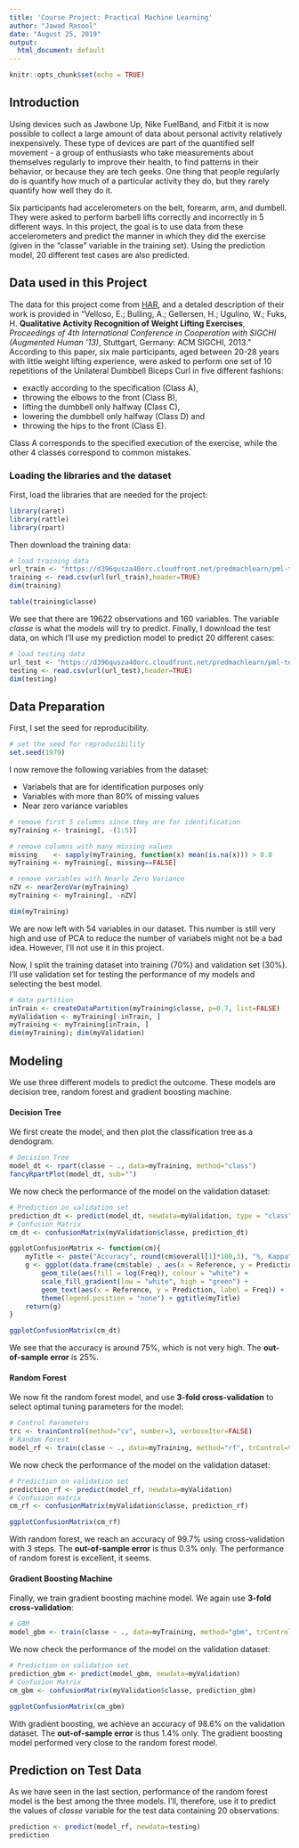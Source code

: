 ```yaml
---
title: 'Course Project: Practical Machine Learning'
author: "Jawad Rasool"
date: "August 25, 2019"
output:
  html_document: default
---
```


```r
knitr::opts_chunk$set(echo = TRUE)
```

## Introduction
Using devices such as Jawbone Up, Nike FuelBand, and Fitbit it is now possible to collect a large amount of data about personal activity relatively inexpensively. These type of devices are part of the quantified self movement - a group of enthusiasts who take measurements about themselves regularly to improve their health, to find patterns in their behavior, or because they are tech geeks. One thing that people regularly do is quantify how much of a particular activity they do, but they rarely quantify how well they do it. 

Six participants had accelerometers on the belt, forearm, arm, and dumbell. They were asked to perform barbell lifts correctly and incorrectly in 5 different ways. In this project, the goal is to use data from these accelerometers and predict the manner in which they did the exercise (given in the "classe" variable in the training set). Using the prediction model, 20 different test cases are also predicted.

## Data used in this Project

The data for this project come from [HAR](http://groupware.les.inf.puc-rio.br/har), and a detaled description of their work is provided in "Velloso, E.; Bulling, A.; Gellersen, H.; Ugulino, W.; Fuks, H. **Qualitative Activity Recognition of Weight Lifting Exercises**, *Proceedings of 4th International Conference in Cooperation with SIGCHI (Augmented Human '13)*, Stuttgart, Germany: ACM SIGCHI, 2013." According to this paper, six male participants, aged between 20-28 years with little
weight lifting experience, were asked to perform one set of 10 repetitions
of the Unilateral Dumbbell Biceps Curl in five different fashions: 

- exactly according to the specification (Class A), 
- throwing the elbows to the front (Class B), 
- lifting the dumbbell only halfway (Class C), 
- lowering the dumbbell only halfway (Class D) and 
- throwing the hips to the front (Class E). 

Class A corresponds to the specified execution of the exercise, while the other 4 classes correspond to common mistakes.

### Loading the libraries and the dataset

First, load the libraries that are needed for the project:

```r
library(caret)
library(rattle)
library(rpart)
```

Then download the training data:

```r
# load training data
url_train <- "https://d396qusza40orc.cloudfront.net/predmachlearn/pml-training.csv"
training <- read.csv(url(url_train),header=TRUE)
dim(training)

table(training$classe)
```

We see that there are 19622 observations and 160 variables. The variable *classe* is what the models will try to predict. Finally, I download the test data, on which I'll use my prediction model to predict 20 different cases:

```r
# load testing data
url_test <- "https://d396qusza40orc.cloudfront.net/predmachlearn/pml-testing.csv"
testing <- read.csv(url(url_test),header=TRUE)
dim(testing)
```

## Data Preparation

First, I set the seed for reproducibility. 

```r
# set the seed for reproducibility
set.seed(1979)
```

I now remove the following variables from the dataset:

- Variabels that are for identification purposes only
- Variables with more than 80% of missing values
- Near zero variance variables

```r
# remove first 5 columns since they are for identification
myTraining <- training[, -(1:5)]

# remove columns with many missing values
missing    <- sapply(myTraining, function(x) mean(is.na(x))) > 0.8
myTraining <- myTraining[, missing==FALSE]

# remove variables with Nearly Zero Variance
nZV <- nearZeroVar(myTraining)
myTraining <- myTraining[, -nZV]

dim(myTraining)
```

We are now left with 54 variables in our dataset. This number is still very high and use of PCA to reduce the number of variabels might not be a bad idea. However, I'll not use it in this project.

Now, I split the training dataset into training (70%) and validation set (30%). I'll use validation set for testing the performance of my models and selecting the best model.

```r
# data partition
inTrain <- createDataPartition(myTraining$classe, p=0.7, list=FALSE)
myValidation <- myTraining[-inTrain, ]
myTraining <- myTraining[inTrain, ]
dim(myTraining); dim(myValidation)
```


## Modeling

We use three different models to predict the outcome. These models are decision tree, random forest and gradient boosting machine. 

#### Decision Tree
We first create the model, and then plot the classification tree as a dendogram.

```r
# Decision Tree
model_dt <- rpart(classe ~ ., data=myTraining, method="class")
fancyRpartPlot(model_dt, sub="")
```

We now check the performance of the model on the validation dataset:

```r
# Prediction on validation set
prediction_dt <- predict(model_dt, newdata=myValidation, type = "class")
# Confusion Matrix
cm_dt <- confusionMatrix(myValidation$classe, prediction_dt)
```

```r
ggplotConfusionMatrix <- function(cm){
    myTitle <- paste("Accuracy", round(cm$overall[1]*100,3), "%, Kappa", round(cm$overall[2]*100,3), "%")
    g <- ggplot(data.frame(cm$table) , aes(x = Reference, y = Prediction)) +
        geom_tile(aes(fill = log(Freq)), colour = "white") +
        scale_fill_gradient(low = "white", high = "green") +
        geom_text(aes(x = Reference, y = Prediction, label = Freq)) +
        theme(legend.position = "none") + ggtitle(myTitle)
    return(g)
}

ggplotConfusionMatrix(cm_dt)
```

We see that the accuracy is around 75%, which is not very high. The **out-of-sample error** is 25%. 

#### Random Forest
We now fit the random forest model, and use **3-fold cross-validation** to select optimal tuning parameters for the model:

```r
# Control Parameters
trc <- trainControl(method="cv", number=3, verboseIter=FALSE)
# Random Forest
model_rf <- train(classe ~ ., data=myTraining, method="rf", trControl=trc)
```

We now check the performance of the model on the validation dataset:

```r
# Prediction on validation set
prediction_rf <- predict(model_rf, newdata=myValidation)
# Confusion matrix
cm_rf <- confusionMatrix(myValidation$classe, prediction_rf)
```

```r
ggplotConfusionMatrix(cm_rf)
```

With random forest, we reach an accuracy of 99.7% using cross-validation with 3 steps. The **out-of-sample error** is thus 0.3% only. The performance of random forest is excellent, it seems.

#### Gradient Boosting Machine
Finally, we train gradient boosting machine model. We again use **3-fold cross-validation**:

```r
# GBM
model_gbm <- train(classe ~ ., data=myTraining, method="gbm", trControl=trc, verbose=FALSE)
```

We now check the performance of the model on the validation dataset:

```r
# Prediction on validation set
prediction_gbm <- predict(model_gbm, newdata=myValidation)
# Confusion Matrix
cm_gbm <- confusionMatrix(myValidation$classe, prediction_gbm)
```

```r
ggplotConfusionMatrix(cm_gbm)
```

With gradient boosting, we achieve an accuracy of 98.6% on the validation dataset. The **out-of-sample error** is thus 1.4% only. The gradient boosting model performed very close to the random forest model.

## Prediction on Test Data

As we have seen in the last section, performance of the random forest model is the best among the three models. I'll, therefore, use it to predict the values of *classe* variable for the test data containing 20 observations:

```r
prediction <- predict(model_rf, newdata=testing)
prediction
```
